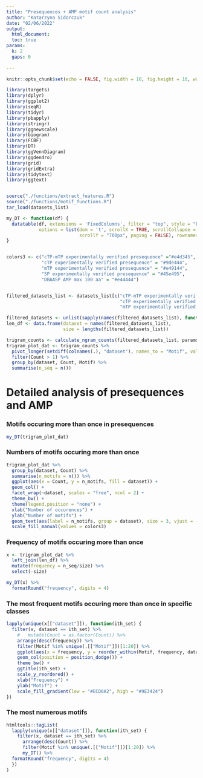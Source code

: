 ```yaml
---
title: "Presequences + AMP motif count analysis"
author: "Katarzyna Sidorczuk"
date: "02/06/2022"
output: 
  html_document:
  toc: true
params:
  k: 2
  gaps: 0
  
---
```


```r
knitr::opts_chunk$set(echo = FALSE, fig.width = 10, fig.height = 10, warning = FALSE, message = FALSE, cache = TRUE, cache.lazy = FALSE)

library(targets)
library(dplyr)
library(ggplot2)
library(seqR)
library(tidyr)
library(pbapply)
library(stringr)
library(ggnewscale)
library(biogram)
library(FCBF)
library(DT)
library(ggVennDiagram)
library(ggdendro)
library(grid)
library(gridExtra)
library(tidytext)
library(ggtext)


source("./functions/extract_features.R")
source("./functions/motif_functions.R")
tar_load(datasets_list)

my_DT <- function(df) {
  datatable(df, extensions = 'FixedColumns', filter = "top", style = "bootstrap",
            options = list(dom = 't', scrollX = TRUE, scrollCollapse = TRUE,
                           scrollY = "700px", paging = FALSE), rownames = FALSE)
}


colors3 <- c("cTP-mTP experimentally verified presequence" ="#e4d345", 
             "cTP experimentally verified presequence" = "#9de444", 
             "mTP experimentally verified presequence" = "#e49144", 
             "SP experimentally verified presequence" = "#45e495", 
             "DBAASP AMP max 100 aa" = "#e44444")


filtered_datasets_list <- datasets_list[c("cTP-mTP experimentally verified presequence", 
                                          "cTP experimentally verified presequence", "DBAASP AMP max 100 aa", 
                                          "mTP experimentally verified presequence", "SP experimentally verified presequence")]

filtered_datasets <- unlist(sapply(names(filtered_datasets_list), function(i) rep(i, length(filtered_datasets_list[[i]])), USE.NAMES = FALSE))
len_df <- data.frame(dataset = names(filtered_datasets_list),
                     size = lengths(filtered_datasets_list))

trigram_counts <- calculate_ngram_counts(filtered_datasets_list, params[["k"]], params[["gaps"]])
trigram_plot_dat <- trigram_counts %>% 
  pivot_longer(setdiff(colnames(.), "dataset"), names_to = "Motif", values_to = "Count") %>% 
  filter(Count > 1) %>% 
  group_by(dataset, Count, Motif) %>% 
  summarise(n_seq = n()) 
```


# Detailed analysis of presequences and AMP

### Motifs occuring more than once in presequences
```r
my_DT(trigram_plot_dat)
```

### Numbers of motifs occuring more than once

```r
trigram_plot_dat %>% 
  group_by(dataset, Count) %>% 
  summarise(n_motifs = n()) %>% 
  ggplot(aes(x = Count, y = n_motifs, fill = dataset)) +
  geom_col() + 
  facet_wrap(~dataset, scales = "free", ncol = 2) +
  theme_bw() +
  theme(legend.position = "none") +
  xlab("Number of occurences") +
  ylab("Number of motifs") +
  geom_text(aes(label = n_motifs, group = dataset), size = 3, vjust = -0.1) +
  scale_fill_manual(values = colors3)
```

### Frequency of motifs occuring more than once
```r
x <- trigram_plot_dat %>% 
  left_join(len_df) %>% 
  mutate(frequency = n_seq/size) %>% 
  select(-size)
```
```r
my_DT(x) %>% 
  formatRound("frequency", digits = 4)
```

### The most frequent motifs occuring more than once in specific classes
```r
lapply(unique(x[["dataset"]]), function(ith_set) {
  filter(x, dataset == ith_set) %>% 
    #   mutate(Count = as.factor(Count)) %>% 
    arrange(desc(frequency)) %>% 
    filter(Motif %in% unique(.[["Motif"]])[1:20]) %>% 
    ggplot(aes(x = frequency, y = reorder_within(Motif, frequency, dataset), fill = Count, group = Count)) +
    geom_col(position = position_dodge()) +
    theme_bw() +
    ggtitle(ith_set) +
    scale_y_reordered() +
    xlab("Frequency") +
    ylab("Motif") +
    scale_fill_gradient(low = "#ECD0A2", high = "#9E3424")
})
```

### The most numerous motifs
```r
htmltools::tagList(
  lapply(unique(x[["dataset"]]), function(ith_set) {
    filter(x, dataset == ith_set) %>% 
      arrange(desc(Count)) %>% 
      filter(Motif %in% unique(.[["Motif"]])[1:20]) %>% 
      my_DT() %>% 
  formatRound("frequency", digits = 4)
  })
)
```

